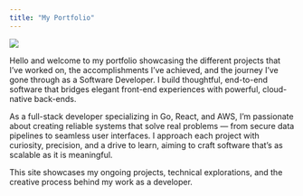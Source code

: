 ```yaml
---
title: "My Portfolio"
---
```


![](sunset.png){align="center"}

Hello and welcome to my portfolio showcasing the different 
projects that I've worked on, the accomplishments I've 
achieved, and the journey I've gone through as a Software 
Developer. I build thoughtful, end-to-end software that 
bridges elegant front-end experiences with powerful, 
cloud-native back-ends.

As a full-stack developer specializing in Go, React, 
and AWS, I’m passionate about creating reliable systems 
that solve real problems — from secure data pipelines to 
seamless user interfaces. I approach each project with 
curiosity, precision, and a drive to learn, aiming to 
craft software that’s as scalable as it is meaningful.

This site showcases my ongoing projects, technical 
explorations, and the creative process behind my work 
as a developer.

